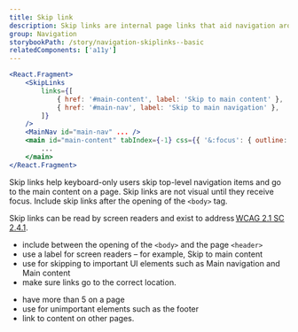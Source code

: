 ```yaml
---
title: Skip link
description: Skip links are internal page links that aid navigation around a page. They are detected by screen readers and keyboard users, and help users quickly jump to and over content on the page.
group: Navigation
storybookPath: /story/navigation-skiplinks--basic
relatedComponents: ['a11y']
---
```


```jsx
<React.Fragment>
	<SkipLinks
		links={[
			{ href: '#main-content', label: 'Skip to main content' },
			{ href: '#main-nav', label: 'Skip to main navigation' },
		]}
	/>
	<MainNav id="main-nav" ... />
	<main id="main-content" tabIndex={-1} css={{ '&:focus': { outline: 'none' } }}>
		...
	</main>
</React.Fragment>
```

Skip links help keyboard-only users skip top-level navigation items and go to the main content on a page. Skip links are not visual until they receive focus. Include skip links after the opening of the `<body>` tag.

Skip links can be read by screen readers and exist to address [WCAG 2.1 SC 2.4.1](https://www.w3.org/WAI/WCAG21/Understanding/bypass-blocks.html).

<DoHeading />

- include between the opening of the `<body>` and the page `<header>`
- use a label for screen readers – for example, Skip to main content
- use for skipping to important UI elements such as Main navigation and Main content
- make sure links go to the correct location.

<DontHeading />

- have more than 5 on a page
- use for unimportant elements such as the footer
- link to content on other pages.

